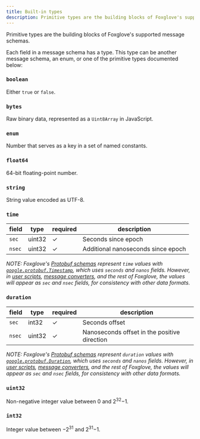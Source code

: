 ```yaml
---
title: Built-in types
description: Primitive types are the building blocks of Foxglove's supported message schemas.
---
```


Primitive types are the building blocks of Foxglove's supported message schemas.

Each field in a message schema has a type. This type can be another message schema, an enum, or one of the primitive types documented below:

### `boolean`

Either `true` or `false`.

### `bytes`

Raw binary data, represented as a `Uint8Array` in JavaScript.

### `enum`

Number that serves as a key in a set of named constants.

### `float64`

64-bit floating-point number.

### `string`

String value encoded as UTF-8.

### `time`

| field  | type   | required | description                        |
| ------ | ------ | -------- | ---------------------------------- |
| `sec`  | uint32 | ✓        | Seconds since epoch                |
| `nsec` | uint32 | ✓        | Additional nanoseconds since epoch |

_NOTE: Foxglove's [Protobuf schemas](/docs/visualization/message-schemas/introduction#protobuf-and-json-schema) represent `time` values with [`google.protobuf.Timestamp`](https://protobuf.dev/reference/protobuf/google.protobuf/#timestamp), which uses `seconds` and `nanos` fields. However, in [user scripts](/docs/visualization/panels/user-scripts), [message converters](/docs/visualization/extensions/introduction#message-converters), and the rest of Foxglove, the values will appear as `sec` and `nsec` fields, for consistency with other data formats._

### `duration`

| field  | type   | required | description                                  |
| ------ | ------ | -------- | -------------------------------------------- |
| `sec`  | int32  | ✓        | Seconds offset                               |
| `nsec` | uint32 | ✓        | Nanoseconds offset in the positive direction |

_NOTE: Foxglove's [Protobuf schemas](/docs/visualization/message-schemas/introduction#protobuf-and-json-schema) represent `duration` values with [`google.protobuf.Duration`](https://protobuf.dev/reference/protobuf/google.protobuf/#duration), which uses `seconds` and `nanos` fields. However, in [user scripts](/docs/visualization/panels/user-scripts), [message converters](/docs/visualization/extensions/introduction#message-converters), and the rest of Foxglove, the values will appear as `sec` and `nsec` fields, for consistency with other data formats._

### `uint32`

Non-negative integer value between 0 and 2<sup>32</sup>&minus;1.

### `int32`

Integer value between &minus;2<sup>31</sup> and 2<sup>31</sup>&minus;1.
